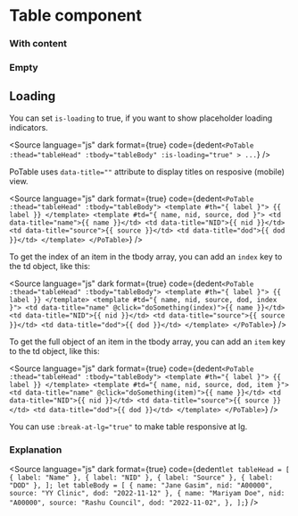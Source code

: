 # Table component




### With content

<Story of={PoTableStories.WithContent} />

### Empty

<Story of={PoTableStories.Empty} />

## Loading

You can set `is-loading` to true, if you want to show placeholder loading indicators.

<Story of={PoTableStories.Loading} />

<Source
	language="js"
	dark
	format={true}
	code={dedent`
    <PoTable
      :thead="tableHead"
      :tbody="tableBody"
      :is-loading="true"
    >
    ...
  `}
/>

PoTable uses `data-title=""` attribute to display titles on resposive (mobile) view.

<Source
	language="js"
	dark
	format={true}
	code={dedent`
    <PoTable :thead="tableHead" :tbody="tableBody">
        <template #th="{ label }">
        {{ label }}
        </template>
        <template #td="{ name, nid, source, dod }">
        <td data-title="name">{{ name }}</td>
        <td data-title="NID">{{ nid }}</td>
        <td data-title="source">{{ source }}</td>
        <td data-title="dod">{{ dod }}</td>
        </template>
    </PoTable>
  `}
/>

To get the index of an item in the tbody array, you can add an `index` key to the td object, like this:

<Source
	language="js"
	dark
	format={true}
	code={dedent`
    <PoTable :thead="tableHead" :tbody="tableBody">
        <template #th="{ label }">
        {{ label }}
        </template>
        <template #td="{ name, nid, source, dod, index }">
        <td data-title="name" @click="doSomething(index)">{{ name }}</td>
        <td data-title="NID">{{ nid }}</td>
        <td data-title="source">{{ source }}</td>
        <td data-title="dod">{{ dod }}</td>
        </template>
    </PoTable>
  `}
/>

To get the full object of an item in the tbody array, you can add an `item` key to the td object, like this:

<Source
	language="js"
	dark
	format={true}
	code={dedent`
    <PoTable :thead="tableHead" :tbody="tableBody">
        <template #th="{ label }">
        {{ label }}
        </template>
        <template #td="{ name, nid, source, dod, item }">
        <td data-title="name" @click="doSomething(item)">{{ name }}</td>
        <td data-title="NID">{{ nid }}</td>
        <td data-title="source">{{ source }}</td>
        <td data-title="dod">{{ dod }}</td>
        </template>
    </PoTable>
  `}
/>

You can use `:break-at-lg="true"` to make table responsive at lg.

### Explanation

<ArgTypes of={PoTableStories} />

<Source
	language="js"
	dark
	format={true}
	code={dedent`
    let tableHead = [
        { label: "Name" },
        { label: "NID" },
        { label: "Source" },
        { label: "DOD" },
    ];
    let tableBody = [
        { name: "Jane Gasim", nid: "A00000", source: "YY Clinic", dod: "2022-11-12" },
        {
            name: "Mariyam Doe",
            nid: "A00000",
            source: "Rashu Council",
            dod: "2022-11-02",
        },
    ];
  `}
/>
